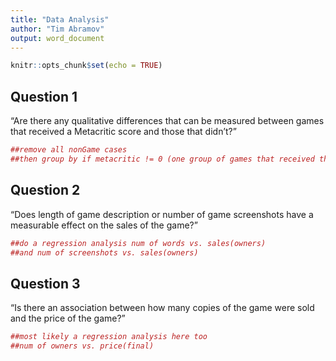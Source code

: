 ```yaml
---
title: "Data Analysis"
author: "Tim Abramov"
output: word_document
---
```


```r
knitr::opts_chunk$set(echo = TRUE)
```

## Question 1
"Are there any qualitative differences that can be measured between games that received a Metacritic score and those that didn't?"
```r
##remove all nonGame cases
##then group by if metacritic != 0 (one group of games that received the score, and one that didn't)

```


## Question 2
"Does length of game description or number of game screenshots have a measurable effect on the sales of the game?"
```r
##do a regression analysis num of words vs. sales(owners)
##and num of screenshots vs. sales(owners)
```


## Question 3
"Is there an association between how many copies of the game were sold and the price of the game?"
```r
##most likely a regression analysis here too
##num of owners vs. price(final)
```

